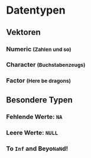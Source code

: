# Datentypen

## Vektoren

### Numeric <small class="subtitle">(Zahlen und so)</small>

### Character <small class="subtitle">(Buchstabenzeugs)</small>

### Factor <small class="subtitle">(Here be dragons)</small>

## Besondere Typen

### Fehlende Werte: `NA`

### Leere Werte: `NULL`

### To `Inf` and Beyo`NaN`d!
